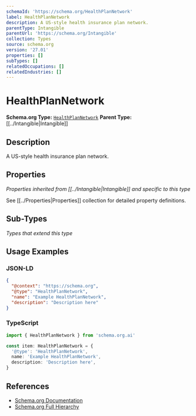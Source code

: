 ```yaml
---
schemaId: 'https://schema.org/HealthPlanNetwork'
label: HealthPlanNetwork
description: A US-style health insurance plan network.
parentType: Intangible
parentUrl: 'https://schema.org/Intangible'
collection: Types
source: schema.org
version: '27.01'
properties: []
subTypes: []
relatedOccupations: []
relatedIndustries: []
---
```

# HealthPlanNetwork

**Schema.org Type:** [`HealthPlanNetwork`](https://schema.org/HealthPlanNetwork)
**Parent Type:** [[../Intangible|Intangible]]

## Description

A US-style health insurance plan network.

## Properties

*Properties inherited from [[../Intangible|Intangible]] and specific to this type*

See [[../Properties|Properties]] collection for detailed property definitions.

## Sub-Types

*Types that extend this type*

## Usage Examples

### JSON-LD

```json
{
  "@context": "https://schema.org",
  "@type": "HealthPlanNetwork",
  "name": "Example HealthPlanNetwork",
  "description": "Description here"
}
```

### TypeScript

```typescript
import { HealthPlanNetwork } from 'schema.org.ai'

const item: HealthPlanNetwork = {
  '@type': 'HealthPlanNetwork',
  name: 'Example HealthPlanNetwork',
  description: 'Description here',
}
```

## References

- [Schema.org Documentation](https://schema.org/HealthPlanNetwork)
- [Schema.org Full Hierarchy](https://schema.org/docs/full.html)
